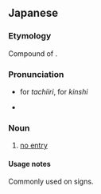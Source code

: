 ==Japanese==
{{ja-kanjitab|た|o1=ち|い|o2=り|きん|し}}

===Etymology===
Compound of {{compound|lang=ja|sort=たちいりきんし|立入|tr1=tachiiri|t1=entry”, stem of verb {{l|ja|立ち入る|tr=''tachiiru''}}, “to enter an area, to enter into someone's affairs|禁止|tr2=kinshi|t2=forbidden, prohibited}}.

===Pronunciation===
* {{l|ja|sc=Latn|訓読み|Kun'yomi}} for ''tachiiri'', {{l|ja|sc=Latn|音読み|on'yomi}} for ''kinshi''
* {{IPA|lang=ja|[ta̠t͡ɕiiɾi kĩɴɕi]}}

===Noun===
{{ja-noun|たち.いり きんし}}

# [[no entry]]

====Usage notes====
Commonly used on signs.